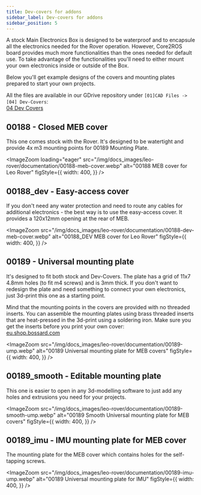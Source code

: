 ```yaml
---
title: Dev-covers for addons
sidebar_label: Dev-covers for addons
sidebar_position: 5
---
```



A stock Main Electronics Box is designed to be waterproof and to encapsule all the electronics needed for the Rover operation.
However, Core2ROS board provides much more functionalities than the ones needed for default use.
To take advantage of the functionalities you'll need to either mount your own electronics inside or outside of the Box.

Below you'll get example designs of the covers and mounting plates prepared to start your own projects.

All the files are available in our GDrive repository under `[01]CAD Files -> [04] Dev-Covers`: \
[04 Dev Covers](https://drive.google.com/drive/folders/0B0VJV1qQkx0VR1hYQVEtSjVuaHM?resourcekey=0--JefYnYGrifZKwtYFmZe3g&usp=sharing)

## 00188 - Closed MEB cover

This one comes stock with the Rover. It's designed to be watertight and provide 4x m3 mounting points for 00189 Mounting Plate.

<ImageZoom
  loading="eager"
  src="/img/docs_images/leo-rover/documentation/00188-meb-cover.webp"
  alt="00188 MEB cover for Leo Rover"
  figStyle={{
    width: 400,
  }}
/>

## 00188_dev - Easy-access cover

If you don't need any water protection and need to route any cables for additional electronics -
the best way is to use the easy-access cover. It provides a 120x12mm opening at the rear of MEB.

<ImageZoom
  src="/img/docs_images/leo-rover/documentation/00188-dev-meb-cover.webp"
  alt="00188_DEV MEB cover for Leo Rover"
  figStyle={{
    width: 400,
  }}
/>

## 00189 - Universal mounting plate

It's designed to fit both stock and Dev-Covers. The plate has a grid of 11x7 4.8mm holes (to fit m4 screws) and is 3mm thick.
If you don't want to redesign the plate and need something to connect your own electronics, just 3d-print this one as a starting point.

Mind that the mounting points in the covers are provided with no threaded inserts.
You can assemble the mounting plates using brass threaded inserts that are heat-pressed in the 3d-print using a soldering iron.
Make sure you get the inserts before you print your own cover: \
[eu.shop.bossard.com](https://eu.shop.bossard.com/group/en/9429/nuts-inserts/threaded-inserts/bn-1936_press-in-threaded-inserts-for-thermoplastics-and-thermosetting-plastic)

<ImageZoom
  src="/img/docs_images/leo-rover/documentation/00189-ump.webp"
  alt="00189 Universal mounting plate for MEB covers"
  figStyle={{
    width: 400,
  }}
/>

## 00189_smooth - Editable mounting plate

This one is easier to open in any 3d-modelling software to just add any holes and extrusions you need for your projects.

<ImageZoom
  src="/img/docs_images/leo-rover/documentation/00189-smooth-ump.webp"
  alt="00189 Smooth Universal mounting plate for MEB covers"
  figStyle={{
    width: 400,
  }}
/>

## 00189_imu - IMU mounting plate for MEB cover

The mounting plate for the MEB cover which contains holes for the self-tapping screws.

<ImageZoom
  src="/img/docs_images/leo-rover/documentation/00189-imu-ump.webp"
  alt="00189 Universal mounting plate for IMU"
  figStyle={{
    width: 400,
  }}
/>
